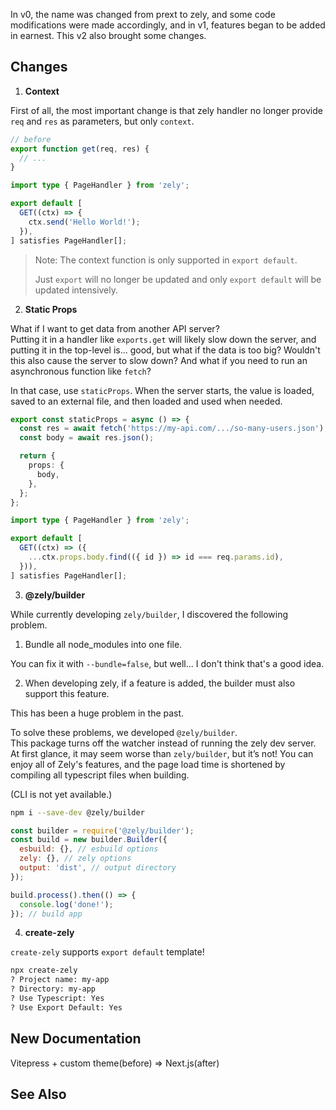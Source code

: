 In v0, the name was changed from prext to zely, and some code modifications were made accordingly, and in v1, features began to be added in earnest. This v2 also brought some changes.

## Changes

1. **Context**

First of all, the most important change is that zely handler no longer provide `req` and `res` as parameters, but only `context`.

```ts
// before
export function get(req, res) {
  // ...
}
```

```ts
import type { PageHandler } from 'zely';

export default [
  GET((ctx) => {
    ctx.send('Hello World!');
  }),
] satisfies PageHandler[];
```

> Note: The context function is only supported in `export default`.
>
> Just `export` will no longer be updated and only `export default` will be updated intensively.

2. **Static Props**

What if I want to get data from another API server?  
Putting it in a handler like `exports.get` will likely slow down the server, and putting it in the top-level is... good, but what if the data is too big? Wouldn't this also cause the server to slow down? And what if you need to run an asynchronous function like `fetch`?

In that case, use `staticProps`. When the server starts, the value is loaded, saved to an external file, and then loaded and used when needed.

```ts
export const staticProps = async () => {
  const res = await fetch('https://my-api.com/.../so-many-users.json');
  const body = await res.json();

  return {
    props: {
      body,
    },
  };
};
```

```ts
import type { PageHandler } from 'zely';

export default [
  GET((ctx) => ({
    ...ctx.props.body.find(({ id }) => id === req.params.id),
  })),
] satisfies PageHandler[];
```

3. **@zely/builder**

While currently developing `zely/builder`, I discovered the following problem.

1. Bundle all node_modules into one file.

You can fix it with `--bundle=false`, but well... I don't think that's a good idea.

2. When developing zely, if a feature is added, the builder must also support this feature.

This has been a huge problem in the past.

To solve these problems, we developed `@zely/builder`.  
This package turns off the watcher instead of running the zely dev server.  
At first glance, it may seem worse than `zely/builder`, but it’s not! You can enjoy all of Zely's features, and the page load time is shortened by compiling all typescript files when building.

(CLI is not yet available.)

```bash
npm i --save-dev @zely/builder
```

```js
const builder = require('@zely/builder');
const build = new builder.Builder({
  esbuild: {}, // esbuild options
  zely: {}, // zely options
  output: 'dist', // output directory
});

build.process().then(() => {
  console.log('done!');
}); // build app
```

4. **create-zely**

`create-zely` supports `export default` template!

```bash
npx create-zely
? Project name: my-app
? Directory: my-app
? Use Typescript: Yes
? Use Export Default: Yes
```

## New Documentation

Vitepress + custom theme(before) => Next.js(after)

## See Also
